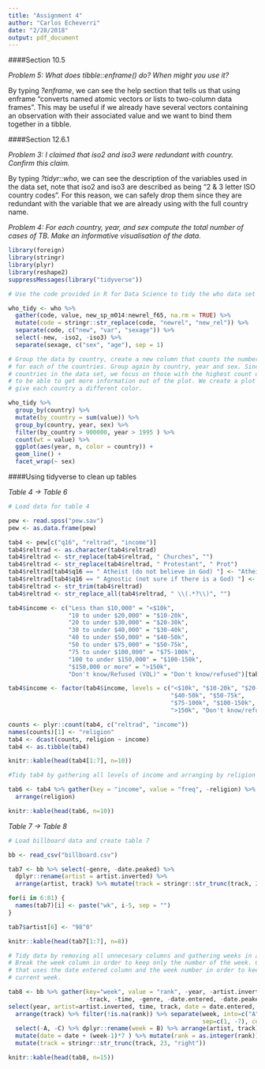 ```yaml
---
title: "Assignment 4"
author: "Carlos Echeverri"
date: "2/28/2018"
output: pdf_document
---
```


####Section 10.5

*Problem 5: What does tibble::enframe() do? When might you use it?*

By typing *?enframe*, we can see the help section that tells us that using enframe "converts named atomic vectors or lists to two-column data frames". This may be useful if we already have several vectors containing an observation with their associated value and we want to bind them together in a tibble.


####Section 12.6.1

*Problem 3: I claimed that iso2 and iso3 were redundant with country. Confirm this claim.*

By typing *?tidyr::who*, we can see the description of the variables used in the data set, note that iso2 and iso3 are described as being "2 & 3 letter ISO country codes". For this reason, we can safely drop them since they are redundant with the variable that we are already using with the full country name.

*Problem 4: For each country, year, and sex compute the total number of cases of TB. Make an informative visualisation of the data.*

```r
library(foreign)
library(stringr)
library(plyr)
library(reshape2)
suppressMessages(library("tidyverse"))
```


```r
# Use the code provided in R for Data Science to tidy the who data set

who_tidy <- who %>%
  gather(code, value, new_sp_m014:newrel_f65, na.rm = TRUE) %>% 
  mutate(code = stringr::str_replace(code, "newrel", "new_rel")) %>%
  separate(code, c("new", "var", "sexage")) %>% 
  select(-new, -iso2, -iso3) %>% 
  separate(sexage, c("sex", "age"), sep = 1)

# Group the data by country, create a new column that counts the number of cases
# for each of the countries. Group again by country, year and sex. Since there are many
# countries in the data set, we focus on those with the highest count of cases in order
# to be able to get more information out of the plot. We create a plot for each sex and
# give each country a different color.

who_tidy %>%
  group_by(country) %>%
  mutate(by_country = sum(value)) %>%
  group_by(country, year, sex) %>%
  filter(by_country > 900000, year > 1995 ) %>%
  count(wt = value) %>%
  ggplot(aes(year, n, color = country)) +
  geom_line() +
  facet_wrap(~ sex)
```

####Using tidyverse to clean up tables

*Table 4 -> Table 6*

```r
# Load data for table 4

pew <- read.spss("pew.sav")
pew <- as.data.frame(pew)

tab4 <- pew[c("q16", "reltrad", "income")]
tab4$reltrad <- as.character(tab4$reltrad)
tab4$reltrad <- str_replace(tab4$reltrad, " Churches", "")
tab4$reltrad <- str_replace(tab4$reltrad, " Protestant", " Prot")
tab4$reltrad[tab4$q16 == " Atheist (do not believe in God) "] <- "Atheist"
tab4$reltrad[tab4$q16 == " Agnostic (not sure if there is a God) "] <- "Agnostic"
tab4$reltrad <- str_trim(tab4$reltrad)
tab4$reltrad <- str_replace_all(tab4$reltrad, " \\(.*?\\)", "")

tab4$income <- c("Less than $10,000" = "<$10k", 
                 "10 to under $20,000" = "$10-20k", 
                 "20 to under $30,000" = "$20-30k", 
                 "30 to under $40,000" = "$30-40k", 
                 "40 to under $50,000" = "$40-50k", 
                 "50 to under $75,000" = "$50-75k",
                 "75 to under $100,000" = "$75-100k", 
                 "100 to under $150,000" = "$100-150k", 
                 "$150,000 or more" = ">150k", 
                 "Don't know/Refused (VOL)" = "Don't know/refused")[tab4$income]

tab4$income <- factor(tab4$income, levels = c("<$10k", "$10-20k", "$20-30k", "$30-40k",
                                              "$40-50k", "$50-75k", 
                                              "$75-100k", "$100-150k",
                                              ">150k", "Don't know/refused"))

counts <- plyr::count(tab4, c("reltrad", "income"))
names(counts)[1] <- "religion"
tab4 <- dcast(counts, religion ~ income)
tab4 <- as.tibble(tab4)

knitr::kable(head(tab4[1:7], n=10))
```



```r
#Tidy tab4 by gathering all levels of income and arranging by religion and save as tab6

tab6 <- tab4 %>% gather(key = "income", value = "freq", -religion) %>% 
  arrange(religion)

knitr::kable(head(tab6, n=10))
```

*Table 7 -> Table 8*

```r
# Load billboard data and create table 7

bb <- read_csv("billboard.csv")

tab7 <- bb %>% select(-genre, -date.peaked) %>% 
  dplyr::rename(artist = artist.inverted) %>% 
  arrange(artist, track) %>% mutate(track = stringr::str_trunc(track, 23, "right"))

for(i in 6:81) {
  names(tab7)[i] <- paste("wk", i-5, sep = "")
}

tab7$artist[6] <- "98^0"

knitr::kable(head(tab7[1:7], n=8))
```

```r
# Tidy data by removing all unnecesary columns and gathering weeks in a single variable.
# Break the week column in order to keep only the number of the week. Create a formula
# that uses the date entered column and the week number in order to keep track of the
# current week.

tab8 <- bb %>% gather(key="week", value = "rank", -year, -artist.inverted,
                      -track, -time, -genre, -date.entered, -date.peaked) %>% 
select(year, artist=artist.inverted, time, track, date = date.entered, week, rank ) %>%
  arrange(track) %>% filter(!is.na(rank)) %>% separate(week, into=c("A", "B", "C"),
                                                       sep=c(1, -7), convert=TRUE) %>% 
  select(-A, -C) %>% dplyr::rename(week = B) %>% arrange(artist, track) %>% 
  mutate(date = date + (week-1)*7 ) %>% mutate(rank = as.integer(rank)) %>% 
  mutate(track = stringr::str_trunc(track, 23, "right"))

knitr::kable(head(tab8, n=15))
```

